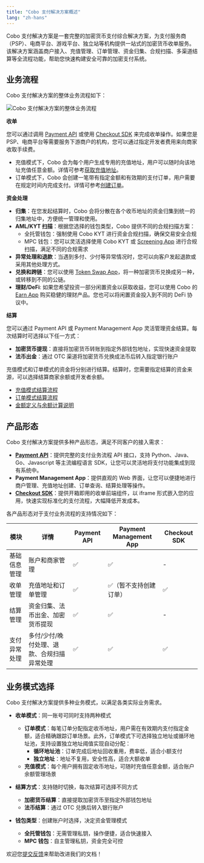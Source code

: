 ```yaml
---
title: "Cobo 支付解决方案概述"
lang: "zh-hans"
---
```



Cobo 支付解决方案是一套完整的加密货币支付综合解决方案，为支付服务商（PSP）、电商平台、游戏平台、独立站等机构提供一站式的加密货币收单服务。该解决方案涵盖商户接入、充值管理、订单管理、资金归集、合规扫描、多渠道结算等全流程功能，帮助您快速构建安全可靠的加密支付系统。


## 业务流程

Cobo 支付解决方案的整体业务流程如下：

<img src="/v2_cn/images/payments/overview.png" className="diagram" alt="Cobo 支付解决方案的整体业务流程"></img>

**收单**

您可以通过调用 [Payment API](/v2_cn/payments/api-reference) 或使用 [Checkout SDK](/v2_cn/payments/checkout-sdk) 来完成收单操作。如果您是 PSP、电商平台等需要服务下游商户的机构，您可以通过指定开发者费用来向商家收取手续费。

- 充值模式下，Cobo 会为每个用户生成专用的充值地址，用户可以随时向该地址充值任意金额。详情可参考[获取充值地址](/v2_cn/payments/get-topup-addresses)。
- 订单模式下，Cobo 会创建一笔带有指定金额和有效期的支付订单，用户需要在规定时间内完成支付。详情可参考[创建订单](/v2_cn/payments/create-orders)。



**资金处理**

- **归集**：在您发起结算时，Cobo 会将分散在各个收币地址的资金归集到统一的归集地址中，方便统一管理和使用。
- **AML/KYT 扫描**：根据您选择的钱包类型，Cobo 提供不同的合规扫描方案：
  - 全托管钱包：强制使用 Cobo KYT 进行资金合规扫描，确保交易安全合规
  - MPC 钱包：您可以灵活选择使用 Cobo KYT 或 [Screening App](https://manuals.cobo.com/cn/apps/screening/introduction) 进行合规扫描，满足不同的合规需求
- **异常处理和退款**：当遇到多付、少付等异常情况时，您可以向客户发起退款或采用其他处理方式。
- **兑换和跨链**：您可以使用 [Token Swap App](https://manuals.cobo.com/cn/apps/token-swap/introduction)，将一种加密货币兑换成另一种，或转移到不同的公链。
- **理财/DeFi**: 如果您希望投资一部分闲置资金以获取收益，您可以使用 Cobo 的 [Earn App](https://manuals.cobo.com/cn/apps/earn/introduction) 购买稳健的理财产品。您也可以将闲置资金投入到不同的 DeFi 协议中。

**结算**

您可以通过 Payment API 或 Payment Management App 灵活管理资金结算。每次结算时可选择以下任一方式：
  - **加密货币提现**：直接将加密货币转账到指定外部钱包地址，实现快速资金提取
  - **法币出金**：通过 OTC 渠道将加密货币兑换成法币后转入指定银行账户

充值模式和订单模式的资金将分别进行结算。结算时，您需要指定结算的资金来源，可以选择结算商家余额或开发者余额。
  - [充值模式结算流程](/v2_cn/payments/settle-topup)
  - [订单模式结算流程](/v2_cn/payments/settle-orders)
  - [金额定义与余额计算说明](/v2_cn/payments/amounts-and-balances)

## 产品形态

Cobo 支付解决方案提供多种产品形态，满足不同客户的接入需求：

* **[Payment API](/v2_cn/payments/api-reference)**：提供完整的支付业务流程 API 接口，支持 Python、Java、Go、Javascript 等主流编程语言 SDK，让您可以灵活地将支付功能集成到现有系统中。
* **Payment Management App**：提供直观的 Web 界面，让您可以便捷地进行商户管理、充值地址创建、订单查询、结算处理等操作。
* **[Checkout SDK](/v2_cn/payments/checkout-sdk)**：提供开箱即用的收单前端组件，以 iframe 形式嵌入您的应用，快速实现标准化的支付流程，大幅降低开发成本。

各产品形态对于支付业务流程的支持情况如下：

| 模块 | 详情 | Payment API | Payment Management App | Checkout SDK |
|------|------|-------------|----------------------|--------------|
| 基础信息管理 | 账户和商家管理 | ✅ | ✅ | - |
| 收单管理 | 充值地址和订单管理 | ✅ | ✅（暂不支持创建订单） | ✅ |
| 结算管理 | 资金归集、法币出金、加密货币提现 | ✅ | ✅ | - |
| 支付异常处理 | 多付/少付/晚付处理、退款、合规扫描异常处理 | ✅ | ✅ | ✅ |


## 业务模式选择

Cobo 支付解决方案提供多种业务模式，以满足各类实际业务需求。

- **收单模式**：同一账号可同时支持两种模式
  - **订单模式**：每笔订单分配指定收币地址，用户需在有效期内支付指定金额，适合精确跟踪订单场景。此外，订单模式下可选择独立地址或循环地址池，支持设置独立地址阈值实现自动分配：
    - **循环地址池**：订单完成后地址回收重用，费率低，适合小额支付
    - **独立地址**：地址不复用，安全性高，适合大额收单
  - **充值模式**：每个用户拥有固定收币地址，可随时充值任意金额，适合账户余额管理场景

- **结算方式**：支持随时切换，每次结算可选择不同方式
  - **加密货币结算**：直接提取加密货币至指定外部钱包地址
  - **法币结算**：通过 OTC 兑换后转入银行账户

- **钱包类型**：创建账户时选择，决定资金管理模式
  - **全托管钱包**：无需管理私钥，操作便捷，适合快速接入
  - **MPC 钱包**：自主管理私钥，资金完全可控

<Tip>欢迎您[提交反馈](https://forms.zohopublic.com/cobo/form/DocumentFeedbackForm/formperma/QvLOhxJv1_JMsJ-1dleZ8Itb_7rzN-LtgvsDdxosoVI)来帮助改进我们的文档！</Tip>